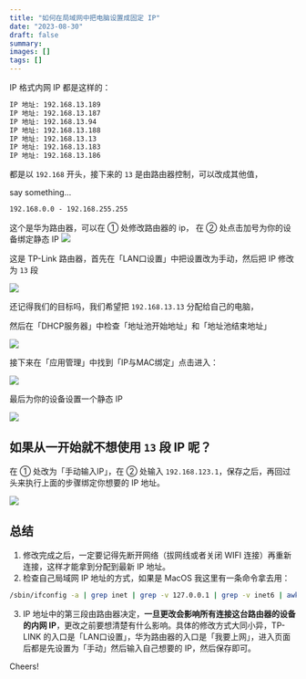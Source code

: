 ```yaml
---
title: "如何在局域网中把电脑设置成固定 IP"
date: "2023-08-30"
draft: false
summary:  
images: []
tags: []
---
```



IP 格式内网 IP 都是这样的：

```txt
IP 地址: 192.168.13.189
IP 地址: 192.168.13.187
IP 地址: 192.168.13.94
IP 地址: 192.168.13.188
IP 地址: 192.168.13.13
IP 地址: 192.168.13.183
IP 地址: 192.168.13.186
```

都是以 `192.168` 开头，接下来的 `13` 是由路由器控制，可以改成其他值，

say something...

```txt
192.168.0.0 - 192.168.255.255
```


这个是华为路由器，可以在 ① 处修改路由器的 ip，
在 ② 处点击加号为你的设备绑定静态 IP
![](https://static.webjam.cn/images/202308/bg0830230408.webp)


这是 TP-Link 路由器，首先在「LAN口设置」中把设置改为手动，然后把 IP 修改为 `13` 段

![](https://static.webjam.cn/images/202308/bg0830230413.webp)

还记得我们的目标吗，我们希望把 `192.168.13.13` 分配给自己的电脑，

然后在「DHCP服务器」中检查「地址池开始地址」和「地址池结束地址」

![](https://static.webjam.cn/images/202308/bg0830230419.webp)

接下来在「应用管理」中找到「IP与MAC绑定」点击进入：

![](https://static.webjam.cn/images/202308/bg0830232435.webp)

最后为你的设备设置一个静态 IP

![](https://static.webjam.cn/images/202308/bg0830232932.webp)


## 如果从一开始就不想使用 `13` 段 IP 呢？

在 ① 处改为「手动输入IP」，在 ② 处输入 `192.168.123.1`，保存之后，再回过头来执行上面的步骤绑定你想要的 IP 地址。

![](https://static.webjam.cn/images/202308/bg0831093927.webp)


## 总结

1. 修改完成之后，一定要记得先断开网络（拔网线或者关闭 WIFI 连接）再重新连接，这样才能拿到分配到最新 IP 地址。
2. 检查自己局域网 IP 地址的方式，如果是 MacOS 我这里有一条命令拿去用：
  ```bash
  /sbin/ifconfig -a | grep inet | grep -v 127.0.0.1 | grep -v inet6 | awk '{print $2}' | tr -d "addr:"
  ```
3. IP 地址中的第三段由路由器决定，**一旦更改会影响所有连接这台路由器的设备的内网 IP**，更改之前要想清楚有什么影响。具体的修改方式大同小异，TP-LINK 的入口是「LAN口设置」，华为路由器的入口是「我要上网」，进入页面后都是先设置为「手动」然后输入自己想要的 IP，然后保存即可。




Cheers! <Twemoji emoji="clinking-beer-mugs" />